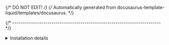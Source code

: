 {/* DO NOT EDIT! */}
{/* Automatically generated from docusaurus-template-liquid/templates/docusaurus. */}

{/* ------------------------------------------------------------------------ */}

<details>
<summary>Installation details</summary>

The above `xpm install` command will perform the following:

* identify the desired version
  of @xpack/doxygen2docusaurus, download it into a cache and unpack
  it into a versioned folder
  within the **user's global xPacks store** (if not already present);
  check the output of the `xpm install` command for the actual
  folder used on your platform;
* create a local symbolic link
  such as <code>xpacks/@xpack/doxygen2docusaurus</code> pointing to the
  versioned folder in the user's global xPacks store
* add <code>@xpack/doxygen2docusaurus</code> to
  `package.json` as a
  dependency; this associates a specific version of the doxygen2docusaurus with
  the current project (details below).

:::tip

The installation location may be configured using the
`XPACKS_STORE_FOLDER` environment variable; for more details please refer to the
[xpm folders](https://xpack.github.io/xpm/folders/) page.

:::

</details>
